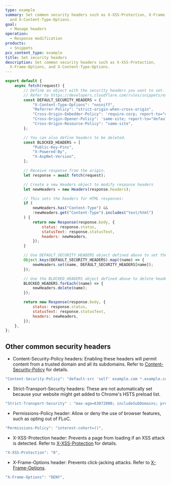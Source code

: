 ```yaml
---
type: example
summary: Set common security headers such as X-XSS-Protection, X-Frame-Options,
  and X-Content-Type-Options.
goal:
  - Manage headers
operation:
  - Response modification
products:
  - Snippets
pcx_content_type: example
title: Set security headers
description: Set common security headers such as X-XSS-Protection,
  X-Frame-Options, and X-Content-Type-Options.
---
```


```js
export default {
	async fetch(request) {
		// Define an object with the security headers you want to set.
		// Refer to https://developers.cloudflare.com/rules/snippets/examples/security-headers/#other-common-security-headers for more options.
		const DEFAULT_SECURITY_HEADERS = {
			"X-Content-Type-Options": "nosniff",
			"Referrer-Policy": "strict-origin-when-cross-origin",
			"Cross-Origin-Embedder-Policy": 'require-corp; report-to="default";',
			"Cross-Origin-Opener-Policy": 'same-site; report-to="default";',
			"Cross-Origin-Resource-Policy": "same-site",
		};

		// You can also define headers to be deleted.
		const BLOCKED_HEADERS = [
			"Public-Key-Pins",
			"X-Powered-By",
			"X-AspNet-Version",
		];

		// Receive response from the origin.
		let response = await fetch(request);

		// Create a new Headers object to modify response headers
		let newHeaders = new Headers(response.headers);

		// This sets the headers for HTML responses:
		if (
			newHeaders.has("Content-Type") &&
			!newHeaders.get("Content-Type").includes("text/html")
		) {
			return new Response(response.body, {
				status: response.status,
				statusText: response.statusText,
				headers: newHeaders,
			});
		}

		// Use DEFAULT_SECURITY_HEADERS object defined above to set the new security headers.
		Object.keys(DEFAULT_SECURITY_HEADERS).map((name) => {
			newHeaders.set(name, DEFAULT_SECURITY_HEADERS[name]);
		});

		// Use the BLOCKED_HEADERS object defined above to delete headers you wish to block.
		BLOCKED_HEADERS.forEach((name) => {
			newHeaders.delete(name);
		});

		return new Response(response.body, {
			status: response.status,
			statusText: response.statusText,
			headers: newHeaders,
		});
	},
};
```

## Other common security headers

- Content-Security-Policy headers: Enabling these headers will permit content from a trusted domain and all its subdomains.
  Refer to [Content-Security-Policy](https://developer.mozilla.org/en-US/docs/Web/HTTP/Headers/Content-Security-Policy) for details.

```js
"Content-Security-Policy": "default-src 'self' example.com *.example.com",
```

- Strict-Transport-Security headers: These are not automatically set because your website might get added to Chrome's HSTS preload list.

```js
"Strict-Transport-Security" : "max-age=63072000; includeSubDomains; preload",
```

- Permissions-Policy header: Allow or deny the use of browser features, such as opting out of FLoC.

```js
"Permissions-Policy": "interest-cohort=()",
```

- X-XSS-Protection header: Prevents a page from loading if an XSS attack is detected. Refer to [X-XSS-Protection](https://developer.mozilla.org/en-US/docs/Web/HTTP/Headers/X-XSS-Protection) for details.

```js
"X-XSS-Protection": "0",
```

- X-Frame-Options header: Prevents click-jacking attacks. Refer to [X-Frame-Options](https://developer.mozilla.org/en-US/docs/Web/HTTP/Headers/X-Frame-Options).

```js
"X-Frame-Options": "DENY",
```
